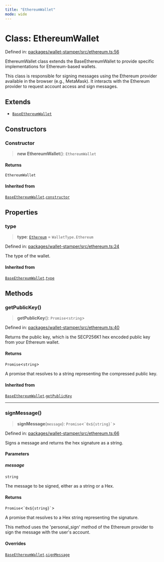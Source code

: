 ```yaml
---
title: "EthereumWallet"
mode: wide
---
```

  
# Class: EthereumWallet

Defined in: [packages/wallet-stamper/src/ethereum.ts:56](https://github.com/tkhq/sdk/blob/main/packages/wallet-stamper/src/ethereum.ts#L56)

EthereumWallet class extends the BaseEthereumWallet to provide
specific implementations for Ethereum-based wallets.

This class is responsible for signing messages using the Ethereum
provider available in the browser (e.g., MetaMask). It interacts
with the Ethereum provider to request account access and sign
messages.

## Extends

- [`BaseEthereumWallet`](../BaseEthereumWallet/readme)

## Constructors

### Constructor

> **new EthereumWallet**(): `EthereumWallet`

#### Returns

`EthereumWallet`

#### Inherited from

[`BaseEthereumWallet`](../BaseEthereumWallet/readme).[`constructor`](../BaseEthereumWallet/readme#constructor)

## Properties

### type

> **type**: [`Ethereum`](../WalletType/readme#ethereum) = `WalletType.Ethereum`

Defined in: [packages/wallet-stamper/src/ethereum.ts:24](https://github.com/tkhq/sdk/blob/main/packages/wallet-stamper/src/ethereum.ts#L24)

The type of the wallet.

#### Inherited from

[`BaseEthereumWallet`](../BaseEthereumWallet/readme).[`type`](../BaseEthereumWallet/readme#type)

## Methods

### getPublicKey()

> **getPublicKey**(): `Promise`\<`string`\>

Defined in: [packages/wallet-stamper/src/ethereum.ts:40](https://github.com/tkhq/sdk/blob/main/packages/wallet-stamper/src/ethereum.ts#L40)

Returns the public key, which is the SECP256K1 hex encoded public key from your Ethereum wallet.

#### Returns

`Promise`\<`string`\>

A promise that resolves to a string representing the compressed public key.

#### Inherited from

[`BaseEthereumWallet`](../BaseEthereumWallet/readme).[`getPublicKey`](../BaseEthereumWallet/readme#getpublickey)

***

### signMessage()

> **signMessage**(`message`): `Promise`\<`` `0x${string}` ``\>

Defined in: [packages/wallet-stamper/src/ethereum.ts:66](https://github.com/tkhq/sdk/blob/main/packages/wallet-stamper/src/ethereum.ts#L66)

Signs a message and returns the hex signature as a string.

#### Parameters

##### message

`string`

The message to be signed, either as a string or a Hex.

#### Returns

`Promise`\<`` `0x${string}` ``\>

A promise that resolves to a Hex string representing the signature.

This method uses the 'personal_sign' method of the Ethereum provider
to sign the message with the user's account.

#### Overrides

[`BaseEthereumWallet`](../BaseEthereumWallet/readme).[`signMessage`](../BaseEthereumWallet/readme#signmessage)
